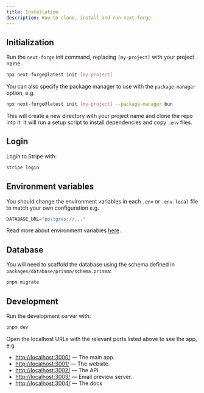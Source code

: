 ```yaml
---
title: Installation
description: How to clone, install and run next-forge
---
```


## Initialization

Run the `next-forge` init command, replacing `[my-project]` with your project name.

```sh Terminal
npx next-forge@latest init [my-project]
```

You can also specify the package manager to use with the `package-manager` option, e.g.

```sh Terminal
npx next-forge@latest init [my-project] --package-manager bun
```

This will create a new directory with your project name and clone the repo into it. It will run a setup script to install dependencies and copy `.env` files.

## Login

Login to Stripe with:

```sh Terminal
stripe login
```

## Environment variables

You should change the environment variables in each `.env` or `.env.local` file to match your own configuration e.g.

```js .env.local
DATABASE_URL="postgres://..."
```

Read more about environment variables [here](/env).

## Database

You will need to scaffold the database using the schema defined in `packages/database/prisma/schema.prisma`:

```sh Terminal
pnpm migrate
```

## Development

Run the development server with:

```sh Terminal
pnpm dev
```

Open the localhost URLs with the relevant ports listed above to see the app, e.g.

- [http://localhost:3000/](http://localhost:3000/) — The main app.
- [http://localhost:3001/](http://localhost:3001/) — The website.
- [http://localhost:3002/](http://localhost:3002/) — The API.
- [http://localhost:3003/](http://localhost:3003/) — Email preview server.
- [http://localhost:3004/](http://localhost:3004/) — The docs
